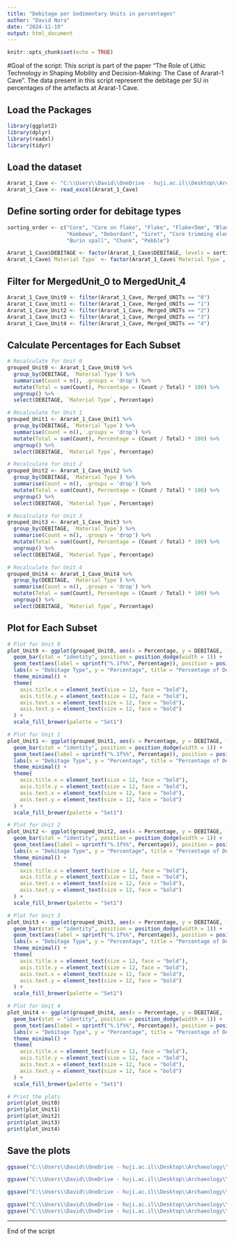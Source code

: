 ```yaml
---
title: "Debitage per Sedimentary Units in percentages"
author: "David Nora"
date: "2024-11-19"
output: html_document
---
```


```r
knitr::opts_chunk$set(echo = TRUE)
```

#Goal of the script: This script is part of the paper "The Role of Lithic Technology in Shaping Mobility and Decision-Making: The Case of Ararat-1 Cave". The data present in this script represent the debitage per SU in percentages of the artefacts at Ararat-1 Cave.


## Load the Packages
```r

library(ggplot2)
library(dplyr)
library(readxl)
library(tidyr)
```

## Load the dataset
```r
Ararat_1_Cave <- "C:\\Users\\David\\OneDrive - huji.ac.il\\Desktop\\Archaeology\\Publications\\In_Proguess\\PhD\\QSR\\Ararat1caveLithicQSR\\analysis\\data\\raw_data\\Lithic_Attribute_Analysis_Ararat_1_CaveQSR.xlsx"
Ararat_1_Cave <- read_excel(Ararat_1_Cave)
```

## Define sorting order for debitage types
```r
sorting_order <- c("Core", "Core on flake", "Flake", "Flake<5mm", "Blade", "Bladelet", 
                   "Kombewa", "Debordant", "Siret", "Core trimming element", 
                   "Burin spall", "Chunk", "Pebble")

Ararat_1_Cave$DEBITAGE <- factor(Ararat_1_Cave$DEBITAGE, levels = sorting_order)
Ararat_1_Cave$`Material Type` <- factor(Ararat_1_Cave$`Material Type`, levels = c("Obsidian", "Non-Obsidian"))
```

## Filter for MergedUnit_0 to MergedUnit_4
```r
Ararat_1_Cave_Unit0 <- filter(Ararat_1_Cave, Merged_UNITs == "0")
Ararat_1_Cave_Unit1 <- filter(Ararat_1_Cave, Merged_UNITs == "1")
Ararat_1_Cave_Unit2 <- filter(Ararat_1_Cave, Merged_UNITs == "2")
Ararat_1_Cave_Unit3 <- filter(Ararat_1_Cave, Merged_UNITs == "3")
Ararat_1_Cave_Unit4 <- filter(Ararat_1_Cave, Merged_UNITs == "4")
```

## Calculate Percentages for Each Subset
```r
# Recalculate for Unit 0
grouped_Unit0 <- Ararat_1_Cave_Unit0 %>%
  group_by(DEBITAGE, `Material Type`) %>%
  summarise(Count = n(), .groups = 'drop') %>%
  mutate(Total = sum(Count), Percentage = (Count / Total) * 100) %>%
  ungroup() %>%
  select(DEBITAGE, `Material Type`, Percentage)

# Recalculate for Unit 1
grouped_Unit1 <- Ararat_1_Cave_Unit1 %>%
  group_by(DEBITAGE, `Material Type`) %>%
  summarise(Count = n(), .groups = 'drop') %>%
  mutate(Total = sum(Count), Percentage = (Count / Total) * 100) %>%
  ungroup() %>%
  select(DEBITAGE, `Material Type`, Percentage)

# Recalculate for Unit 2
grouped_Unit2 <- Ararat_1_Cave_Unit2 %>%
  group_by(DEBITAGE, `Material Type`) %>%
  summarise(Count = n(), .groups = 'drop') %>%
  mutate(Total = sum(Count), Percentage = (Count / Total) * 100) %>%
  ungroup() %>%
  select(DEBITAGE, `Material Type`, Percentage)

# Recalculate for Unit 3
grouped_Unit3 <- Ararat_1_Cave_Unit3 %>%
  group_by(DEBITAGE, `Material Type`) %>%
  summarise(Count = n(), .groups = 'drop') %>%
  mutate(Total = sum(Count), Percentage = (Count / Total) * 100) %>%
  ungroup() %>%
  select(DEBITAGE, `Material Type`, Percentage)

# Recalculate for Unit 4
grouped_Unit4 <- Ararat_1_Cave_Unit4 %>%
  group_by(DEBITAGE, `Material Type`) %>%
  summarise(Count = n(), .groups = 'drop') %>%
  mutate(Total = sum(Count), Percentage = (Count / Total) * 100) %>%
  ungroup() %>%
  select(DEBITAGE, `Material Type`, Percentage)
```

## Plot for Each Subset
```r
# Plot for Unit 0
plot_Unit0 <- ggplot(grouped_Unit0, aes(x = Percentage, y = DEBITAGE, fill = `Material Type`)) +
  geom_bar(stat = "identity", position = position_dodge(width = 1)) +
  geom_text(aes(label = sprintf("%.1f%%", Percentage)), position = position_dodge(width = 1), hjust = 0, vjust = 0.5) +
  labs(x = "Debitage Type", y = "Percentage", title = "Percentage of Debitage by Material Type in MergedUnit_0") +
  theme_minimal() +
  theme(
    axis.title.x = element_text(size = 12, face = "bold"),
    axis.title.y = element_text(size = 12, face = "bold"),
    axis.text.x = element_text(size = 12, face = "bold"),
    axis.text.y = element_text(size = 12, face = "bold")
  ) +
  scale_fill_brewer(palette = "Set1")

# Plot for Unit 1
plot_Unit1 <- ggplot(grouped_Unit1, aes(x = Percentage, y = DEBITAGE, fill = `Material Type`)) +
  geom_bar(stat = "identity", position = position_dodge(width = 1)) +
  geom_text(aes(label = sprintf("%.1f%%", Percentage)), position = position_dodge(width = 1), hjust = 0, vjust = 0.5) +
  labs(x = "Debitage Type", y = "Percentage", title = "Percentage of Debitage by Material Type in MergedUnit_1") +
  theme_minimal() +
  theme(
    axis.title.x = element_text(size = 12, face = "bold"),
    axis.title.y = element_text(size = 12, face = "bold"),
    axis.text.x = element_text(size = 12, face = "bold"),
    axis.text.y = element_text(size = 12, face = "bold")
  ) +
  scale_fill_brewer(palette = "Set1")

# Plot for Unit 2
plot_Unit2 <- ggplot(grouped_Unit2, aes(x = Percentage, y = DEBITAGE, fill = `Material Type`)) +
  geom_bar(stat = "identity", position = position_dodge(width = 1)) +
  geom_text(aes(label = sprintf("%.1f%%", Percentage)), position = position_dodge(width = 1), hjust = 0, vjust = 0.5) +
  labs(x = "Debitage Type", y = "Percentage", title = "Percentage of Debitage by Material Type in MergedUnit_2") +
  theme_minimal() +
  theme(
    axis.title.x = element_text(size = 12, face = "bold"),
    axis.title.y = element_text(size = 12, face = "bold"),
    axis.text.x = element_text(size = 12, face = "bold"),
    axis.text.y = element_text(size = 12, face = "bold")
  ) +
  scale_fill_brewer(palette = "Set1")

# Plot for Unit 3
plot_Unit3 <- ggplot(grouped_Unit3, aes(x = Percentage, y = DEBITAGE, fill = `Material Type`)) +
  geom_bar(stat = "identity", position = position_dodge(width = 1)) +
  geom_text(aes(label = sprintf("%.1f%%", Percentage)), position = position_dodge(width = 1), hjust = 0, vjust = 0.5) +
  labs(x = "Debitage Type", y = "Percentage", title = "Percentage of Debitage by Material Type in MergedUnit_3") +
  theme_minimal() +
  theme(
    axis.title.x = element_text(size = 12, face = "bold"),
    axis.title.y = element_text(size = 12, face = "bold"),
    axis.text.x = element_text(size = 12, face = "bold"),
    axis.text.y = element_text(size = 12, face = "bold")
  ) +
  scale_fill_brewer(palette = "Set1")

# Plot for Unit 4
plot_Unit4 <- ggplot(grouped_Unit4, aes(x = Percentage, y = DEBITAGE, fill = `Material Type`)) +
  geom_bar(stat = "identity", position = position_dodge(width = 1)) +
  geom_text(aes(label = sprintf("%.1f%%", Percentage)), position = position_dodge(width = 1), hjust = 0, vjust = 0.5) +
  labs(x = "Debitage Type", y = "Percentage", title = "Percentage of Debitage by Material Type in MergedUnit_4") +
  theme_minimal() +
  theme(
    axis.title.x = element_text(size = 12, face = "bold"),
    axis.title.y = element_text(size = 12, face = "bold"),
    axis.text.x = element_text(size = 12, face = "bold"),
    axis.text.y = element_text(size = 12, face = "bold")
  ) +
  scale_fill_brewer(palette = "Set1")

# Print the plots
print(plot_Unit0)
print(plot_Unit1)
print(plot_Unit2)
print(plot_Unit3)
print(plot_Unit4)
```

## Save the plots
```r
ggsave("C:\\Users\\David\\OneDrive - huji.ac.il\\Desktop\\Archaeology\\Publications\\In_Proguess\\PhD\\QSR\\Ararat1caveLithicQSR\\analysis\\data\\derived_data\\unit0_debitage_percentages.png", plot = plot_Unit0, width = 15, height = 10, dpi = 300, bg = 'white')

ggsave("C:\\Users\\David\\OneDrive - huji.ac.il\\Desktop\\Archaeology\\Publications\\In_Proguess\\PhD\\QSR\\Ararat1caveLithicQSR\\analysis\\data\\derived_data\\unit1_debitage_percentages.png", plot = plot_Unit1, width = 15, height = 10, dpi = 300, bg = 'white')

ggsave("C:\\Users\\David\\OneDrive - huji.ac.il\\Desktop\\Archaeology\\Publications\\In_Proguess\\PhD\\QSR\\Ararat1caveLithicQSR\\analysis\\data\\derived_data\\unit2_debitage_percentages.png", plot = plot_Unit2, width = 15, height = 10, dpi = 300, bg = 'white')

ggsave("C:\\Users\\David\\OneDrive - huji.ac.il\\Desktop\\Archaeology\\Publications\\In_Proguess\\PhD\\QSR\\Ararat1caveLithicQSR\\analysis\\data\\derived_data\\unit3_debitage_percentages.png", plot = plot_Unit3, width = 15, height = 10, dpi = 300, bg = 'white')
ggsave("C:\\Users\\David\\OneDrive - huji.ac.il\\Desktop\\Archaeology\\Publications\\In_Proguess\\PhD\\QSR\\Ararat1caveLithicQSR\\analysis\\data\\derived_data\\unit4_debitage_percentages.png", plot = plot_Unit4, width = 15, height = 10, dpi = 300, bg = 'white')
```

---
End of the script
